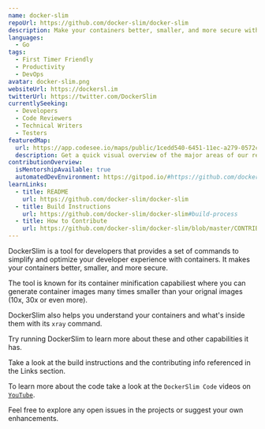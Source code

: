 ```yaml
---
name: docker-slim
repoUrl: https://github.com/docker-slim/docker-slim
description: Make your containers better, smaller, and more secure with DockerSlim. This tool for developers provides a set of commands to simplify and optimize your developer experience with containers.
languages:
  - Go
tags:
  - First Timer Friendly
  - Productivity
  - DevOps
avatar: docker-slim.png
websiteUrl: https://dockersl.im
twitterUrl: https://twitter.com/DockerSlim
currentlySeeking:
  - Developers
  - Code Reviewers
  - Technical Writers
  - Testers
featuredMap:
  url: https://app.codesee.io/maps/public/1cedd540-6451-11ec-a279-0572ca5abbdc
  description: Get a quick visual overview of the major areas of our repo!
contributionOverview:
  isMentorshipAvailable: true
  automatedDevEnvironment: https://gitpod.io/#https://github.com/docker-slim/docker-slim
learnLinks:
  - title: README
    url: https://github.com/docker-slim/docker-slim
  - title: Build Instructions
    url: https://github.com/docker-slim/docker-slim#build-process
  - title: How to Contribute
    url: https://github.com/docker-slim/docker-slim/blob/master/CONTRIBUTING.md
---
```


<Overview>

DockerSlim is a tool for developers that provides a set of commands to simplify and optimize your developer experience with containers. It makes your containers better, smaller, and more secure.

The tool is known for its container minification capabiliest where you can generate container images many times smaller than your orignal images (10x, 30x or even more).

DockerSlim also helps you understand your containers and what's inside them with its `xray` command.

Try running DockerSlim to learn more about these and other capabilities it has.

</Overview>

<Contributing>

Take a look at the build instructions and the contributing info referenced in the Links section. 

To learn more about the code take a look at the `DockerSlim Code` videos on [`YouTube`](https://www.youtube.com/channel/UCy7RHjJlaBhpCCbChrd8POA?sub_confirmation=1).

Feel free to explore any open issues in the projects or suggest your own enhancements.

</Contributing>
